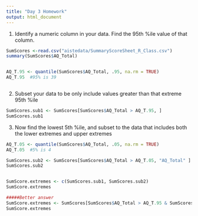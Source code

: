 ```yaml
---
title: "Day 3 Homework"
output: html_document
---
```


1. Identify a numeric column in your data. Find the 95th %ile value of that column.

```r


SumScores <-read.csv("aistedata/SummaryScoreSheet_R_Class.csv") 
summary(SumScores$AQ_Total)


AQ_T.95 <- quantile(SumScores$AQ_Total, .95, na.rm = TRUE)
AQ_T.95  #95% is 39



```

2. Subset your data to be only include values greater than that extreme 95th %ile

```r
SumScores.sub1 <- SumScores[SumScores$AQ_Total > AQ_T.95, ]
SumScores.sub1

```

3. Now find the lowest 5th %ile, and subset to the data that includes both the lower extremes and upper extremes

```r
AQ_T.05 <- quantile(SumScores$AQ_Total, .05, na.rm = TRUE)
AQ_T.05  #5% is 4

SumScores.sub2 <- SumScores[SumScores$AQ_Total > AQ_T.05, "AQ_Total" ]
SumScores.sub2


SumScore.extremes <- c(SumScores.sub1, SumScores.sub2)
SumScore.extremes

#####Better answer
SumScore.extremes <- SumScores[SumScores$AQ_Total > AQ_T.95 & SumScores$AQ_Total > AQ_T.05, "AQ_Total"]
SumScore.extremes
```

